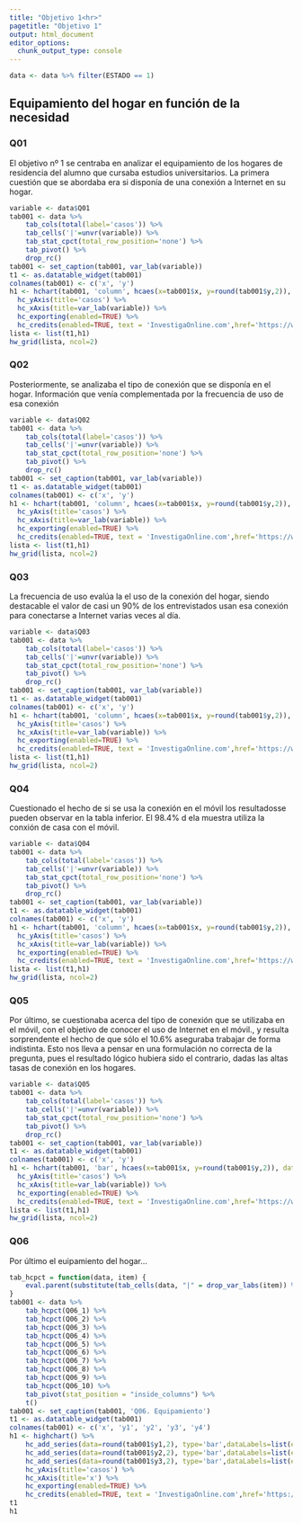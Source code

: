 ```yaml
---
title: "Objetivo 1<hr>"
pagetitle: "Objetivo 1"
output: html_document
editor_options: 
  chunk_output_type: console
---
```


```r
data <- data %>% filter(ESTADO == 1)
```


## Equipamiento del hogar en función de la necesidad

### Q01

El objetivo nº 1 se centraba en analizar el equipamiento de los hogares de residencia del alumno que cursaba estudios universitarios. La primera cuestión que se abordaba era si disponía de una conexión a Internet en su hogar.


```r
variable <- data$Q01
tab001 <- data %>%
    tab_cols(total(label='casos')) %>% 
    tab_cells('|'=unvr(variable)) %>% 
    tab_stat_cpct(total_row_position='none') %>% 
    tab_pivot() %>% 
    drop_rc()
tab001 <- set_caption(tab001, var_lab(variable))
t1 <- as.datatable_widget(tab001)
colnames(tab001) <- c('x', 'y')
h1 <- hchart(tab001, 'column', hcaes(x=tab001$x, y=round(tab001$y,2)), dataLabels=list(enabled=TRUE), colorByPoint=TRUE) %>% 
  hc_yAxis(title='casos') %>% 
  hc_xAxis(title=var_lab(variable)) %>% 
  hc_exporting(enabled=TRUE) %>% 
  hc_credits(enabled=TRUE, text = 'InvestigaOnline.com',href='https://www.investigaonline.com')
lista <- list(t1,h1)
hw_grid(lista, ncol=2)
```

### Q02

Posteriormente, se analizaba el tipo de conexión que se disponía en el hogar. Información que venía complementada por la frecuencia de uso de esa conexión

```r
variable <- data$Q02
tab001 <- data %>%
    tab_cols(total(label='casos')) %>% 
    tab_cells('|'=unvr(variable)) %>% 
    tab_stat_cpct(total_row_position='none') %>% 
    tab_pivot() %>% 
    drop_rc()
tab001 <- set_caption(tab001, var_lab(variable))
t1 <- as.datatable_widget(tab001)
colnames(tab001) <- c('x', 'y')
h1 <- hchart(tab001, 'column', hcaes(x=tab001$x, y=round(tab001$y,2)), dataLabels=list(enabled=TRUE), colorByPoint=TRUE) %>% 
  hc_yAxis(title='casos') %>% 
  hc_xAxis(title=var_lab(variable)) %>% 
  hc_exporting(enabled=TRUE) %>% 
  hc_credits(enabled=TRUE, text = 'InvestigaOnline.com',href='https://www.investigaonline.com')
lista <- list(t1,h1)
hw_grid(lista, ncol=2)
```

### Q03

La frecuencia de uso evalúa la el uso de la conexión del hogar, siendo destacable el valor de casi un 90% de los entrevistados usan esa conexión para conectarse a Internet varias veces al día.

```r
variable <- data$Q03
tab001 <- data %>%
    tab_cols(total(label='casos')) %>% 
    tab_cells('|'=unvr(variable)) %>% 
    tab_stat_cpct(total_row_position='none') %>% 
    tab_pivot() %>% 
    drop_rc()
tab001 <- set_caption(tab001, var_lab(variable))
t1 <- as.datatable_widget(tab001)
colnames(tab001) <- c('x', 'y')
h1 <- hchart(tab001, 'column', hcaes(x=tab001$x, y=round(tab001$y,2)), dataLabels=list(enabled=TRUE), colorByPoint=TRUE) %>% 
  hc_yAxis(title='casos') %>% 
  hc_xAxis(title=var_lab(variable)) %>% 
  hc_exporting(enabled=TRUE) %>% 
  hc_credits(enabled=TRUE, text = 'InvestigaOnline.com',href='https://www.investigaonline.com')
lista <- list(t1,h1)
hw_grid(lista, ncol=2)
```

### Q04

Cuestionado el hecho de si se usa la conexión en el móvil los resultadosse pueden observar en la tabla inferior. El 98.4% d ela muestra utiliza la conxión de casa con el móvil. 

```r
variable <- data$Q04
tab001 <- data %>%
    tab_cols(total(label='casos')) %>% 
    tab_cells('|'=unvr(variable)) %>% 
    tab_stat_cpct(total_row_position='none') %>% 
    tab_pivot() %>% 
    drop_rc()
tab001 <- set_caption(tab001, var_lab(variable))
t1 <- as.datatable_widget(tab001)
colnames(tab001) <- c('x', 'y')
h1 <- hchart(tab001, 'column', hcaes(x=tab001$x, y=round(tab001$y,2)), dataLabels=list(enabled=TRUE), colorByPoint=TRUE) %>% 
  hc_yAxis(title='casos') %>% 
  hc_xAxis(title=var_lab(variable)) %>% 
  hc_exporting(enabled=TRUE) %>% 
  hc_credits(enabled=TRUE, text = 'InvestigaOnline.com',href='https://www.investigaonline.com')
lista <- list(t1,h1)
hw_grid(lista, ncol=2)
```


### Q05

Por último, se cuestionaba acerca del tipo de conexión que se utilizaba en el móvil, con el objetivo de conocer el uso de Internet en el móvil., y resulta sorprendente el hecho de que sólo el 10.6% aseguraba trabajar de forma indistinta. Esto nos lleva a pensar en una formulación no correcta de la pregunta, pues el resultado lógico hubiera sido el contrario, dadas las altas tasas de conexión en los hogares.

```r
variable <- data$Q05
tab001 <- data %>%
    tab_cols(total(label='casos')) %>% 
    tab_cells('|'=unvr(variable)) %>% 
    tab_stat_cpct(total_row_position='none') %>% 
    tab_pivot() %>% 
    drop_rc()
tab001 <- set_caption(tab001, var_lab(variable))
t1 <- as.datatable_widget(tab001)
colnames(tab001) <- c('x', 'y')
h1 <- hchart(tab001, 'bar', hcaes(x=tab001$x, y=round(tab001$y,2)), dataLabels=list(enabled=TRUE), colorByPoint=TRUE) %>% 
  hc_yAxis(title='casos') %>% 
  hc_xAxis(title=var_lab(variable)) %>% 
  hc_exporting(enabled=TRUE) %>% 
  hc_credits(enabled=TRUE, text = 'InvestigaOnline.com',href='https://www.investigaonline.com')
lista <- list(t1,h1)
hw_grid(lista, ncol=2)
```


### Q06

Por último el euipamiento del hogar...

```r
tab_hcpct = function(data, item) {
    eval.parent(substitute(tab_cells(data, "|" = drop_var_labs(item)) %>% tab_stat_cpct(label = var_lab(item), total_row_position='none')))
}
tab001 <- data %>%
    tab_hcpct(Q06_1) %>%
    tab_hcpct(Q06_2) %>%
    tab_hcpct(Q06_3) %>%
    tab_hcpct(Q06_4) %>%
    tab_hcpct(Q06_5) %>%
    tab_hcpct(Q06_6) %>%
    tab_hcpct(Q06_7) %>%
    tab_hcpct(Q06_8) %>%
    tab_hcpct(Q06_9) %>%
    tab_hcpct(Q06_10) %>%
    tab_pivot(stat_position = "inside_columns") %>% 
    t()
tab001 <- set_caption(tab001, 'Q06. Equipamiento')
t1 <- as.datatable_widget(tab001)
colnames(tab001) <- c('x', 'y1', 'y2', 'y3', 'y4')
h1 <- highchart() %>%
    hc_add_series(data=round(tab001$y1,2), type='bar',dataLabels=list(enabled=TRUE),name='sí, tengo el mío', stacking='percent') %>% 
    hc_add_series(data=round(tab001$y2,2), type='bar',dataLabels=list(enabled=TRUE),name='sí, compartido', stacking='percent') %>% 
    hc_add_series(data=round(tab001$y3,2), type='bar',dataLabels=list(enabled=TRUE),name='no tengo', stacking='percent') %>% 
    hc_yAxis(title='casos') %>% 
    hc_xAxis(title='x') %>% 
    hc_exporting(enabled=TRUE) %>% 
    hc_credits(enabled=TRUE, text = 'InvestigaOnline.com',href='https://www.investigaonline.com')
t1
h1
```

